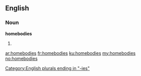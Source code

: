 ==English==
===Noun===
'''homebodies'''

#{{plural of|homebody}}

[[Category:English plurals ending in "-ies"]]

[[ar:homebodies]]
[[fr:homebodies]]
[[ku:homebodies]]
[[my:homebodies]]
[[no:homebodies]]